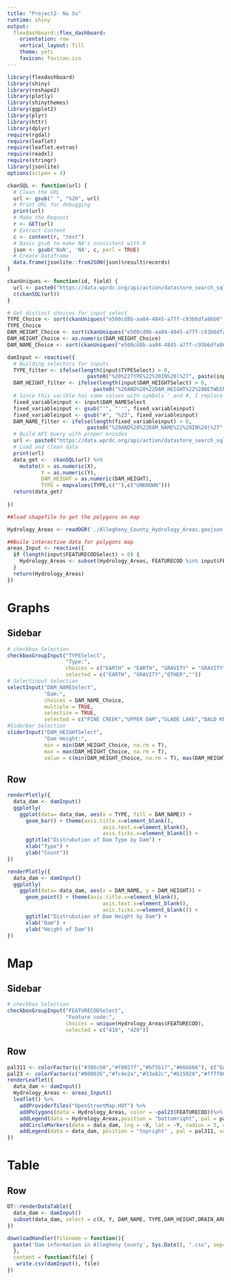 ```yaml
---
title: "Project2- Na Su"
runtime: shiny
output: 
  flexdashboard::flex_dashboard:
    orientation: row
    vertical_layout: fill
    theme: yeti
    favicon: favicon.ico
---
```

```r
library(flexdashboard)
library(shiny)
library(reshape2)
library(plotly)
library(shinythemes)
library(ggplot2)
library(plyr)
library(httr)
library(dplyr)
require(rgdal)
require(leaflet)
require(leaflet.extras)
require(readxl)
require(stringr)
library(jsonlite)
options(scipen = 4)
```

```r
ckanSQL <- function(url) {
  # Clean the URL
  url <- gsub(" ", "%20", url)
  # Print URL for debugging
  print(url)
  # Make the Request
  r <- GET(url)
  # Extract Content
  c <- content(r, "text")
  # Basic gsub to make NA's consistent with R
  json <- gsub('NaN', 'NA', c, perl = TRUE)
  # Create Dataframe
  data.frame(jsonlite::fromJSON(json)$result$records)
}

ckanUniques <- function(id, field) {
  url <- paste0("https://data.wprdc.org/api/action/datastore_search_sql?sql=SELECT%20DISTINCT(%22", field, "%22)%20from%20%22", id, "%22")
  c(ckanSQL(url))
}

# Get distinct choices for input select
TYPE_Choice <- sort(ckanUniques("e500cd8b-aa04-4845-a77f-c93b6dfa86b0", "TYPE")$TYPE)
TYPE_Choice
DAM_HEIGHT_Choice <- sort(ckanUniques("e500cd8b-aa04-4845-a77f-c93b6dfa86b0", "DAM_HEIGHT")$DAM_HEIGHT)
DAM_HEIGHT_Choice <- as.numeric(DAM_HEIGHT_Choice)
DAM_NAME_Choice <- sort(ckanUniques("e500cd8b-aa04-4845-a77f-c93b6dfa86b0", "DAM_NAME")$DAM_NAME)

damInput <- reactive({
  # Building selectors for inputs
  TYPE_filter <- ifelse(length(input$TYPESelect) > 0, 
                          paste0("%20%22TYPE%22%20IN%20(%27", paste(input$TYPESelect, collapse = "%27,%27"),"%27)"),"")
  DAM_HEIGHT_filter <- ifelse(length(input$DAM_HEIGHTSelect) > 0,
                            paste0("%20AND%20%22DAM_HEIGHT%22%20BETWEEN%20%27", paste(input$DAM_HEIGHTSelect, collapse = "%27AND%27"),"%27"),"")
  # Since this varible has some values with symbols ' and #, I replace them to readable for sql and connect to API
  fixed_variableinput <- input$DAM_NAMESelect
  fixed_variableinput <- gsub("'", "''", fixed_variableinput)
  fixed_variableinput <- gsub("#", "%23", fixed_variableinput)
  DAM_NAME_filter <- ifelse(length(fixed_variableinput) > 0,
                          paste0("%20AND%20%22DAM_NAME%22%20IN%20(%27", paste(fixed_variableinput, collapse = "%27,%27"),"%27)"),"")
  # Build API Query with proper encodes
  url <- paste0("https://data.wprdc.org/api/action/datastore_search_sql?sql=SELECT%20*%20FROM%20%22e500cd8b-aa04-4845-a77f-c93b6dfa86b0%22%20WHERE", TYPE_filter, DAM_HEIGHT_filter, DAM_NAME_filter)
  # Load and clean data
  print(url)
  data_get <-  ckanSQL(url) %>%
    mutate(X = as.numeric(X),
           Y = as.numeric(Y),
           DAM_HEIGHT = as.numeric(DAM_HEIGHT),
           TYPE = mapvalues(TYPE,c(""),c("UNKNOWN")))
  return(data_get) 
    
})

##load shapefile to get the polygons on map

Hydrology_Areas <- readOGR('./Allegheny_County_Hydrology_Areas.geojson')

##Buile interactive data for polygons map
areas_Input <- reactive({
  if (length(input$FEATURECODSelect) > 0) {
    Hydrology_Areas <- subset(Hydrology_Areas, FEATURECOD %in% input$FEATURECODSelect)
  }
  return(Hydrology_Areas) 
})
```

Graphs
=====================================

Sidebar {.sidebar}
-------------------------------------

```r
# checkbox Selection
checkboxGroupInput("TYPESelect",
                   "Type:",
                   choices = c("EARTH" = "EARTH", "GRAVITY" = "GRAVITY","OTHER" = "OTHER","UNKNOWN" = ""),
                   selected = c("EARTH", "GRAVITY","OTHER",""))
# Selectinput Selection
selectInput("DAM_NAMESelect",
            "Dam:",
            choices = DAM_NAME_Choice,
            multiple = TRUE,
            selectize = TRUE,
            selected = c("PINE CREEK","UPPER DAM","GLADE LAKE","BALD KNOB","LaROCHE COLLEGE DETENTION BASIN"))
#Siderbar Selection
sliderInput("DAM_HEIGHTSelect",
            "Dam Height:",
            min = min(DAM_HEIGHT_Choice, na.rm = T),
            max = max(DAM_HEIGHT_Choice, na.rm = T),
            value = c(min(DAM_HEIGHT_Choice, na.rm = T), max(DAM_HEIGHT_Choice, na.rm = T)), step = 1)
```

Row {.tabset .tabset-fade}
-------------------------------------


```r
renderPlotly({
  data_dam <- damInput()
  ggplotly(
    ggplot(data= data_dam, aes(x = TYPE, fill = DAM_NAME)) +
      geom_bar() + theme(axis.title.x=element_blank(),
                               axis.text.x=element_blank(),
                               axis.ticks.x=element_blank()) +
      ggtitle("Distrubution of Dam Type by Dam") +
      xlab("Type") +
      ylab("Count"))
})
```

```r
renderPlotly({
  data_dam <- damInput()
  ggplotly(
    ggplot(data= data_dam, aes(x = DAM_NAME, y = DAM_HEIGHT)) +
      geom_point() + theme(axis.title.x=element_blank(),
                               axis.text.x=element_blank(),
                               axis.ticks.x=element_blank()) +
      ggtitle("Distrubution of Dam Height by Dam") +
      xlab("Dam") +
      ylab("Height of Dam"))
})
```

Map
=====================================
Sidebar {.sidebar}
-------------------------------------
```r
# checkbox Selection
checkboxGroupInput("FEATURECODSelect",
                   "Feature code:",
                   choices = unique(Hydrology_Areas$FEATURECOD),
                   selected = c("410", "420"))
```

Row {.tabset .tabset-fade}
-------------------------------------

```r
pal311 <- colorFactor(c("#386cb0","#f0027f","#bf5b17","#666666"), c("EARTH", "GRAVITY","OTHER","UNKNOWN"))
pal23 <- colorFactor(c("#800026","#fc4e2a","#33a02c","#b15928","#ff7f00","#6a3d9a","#ffed6f","#253494"),c("0","410", "420", "430", "450","460", "470", "520"))
renderLeaflet({
  data_dam <- damInput()
  Hydrology_Areas <- areas_Input()
  leaflet() %>%
    addProviderTiles("OpenStreetMap.HOT") %>%
    addPolygons(data = Hydrology_Areas, color = ~pal23(FEATURECOD))%>%
    addLegend(data = Hydrology_Areas,position = "bottomright", pal = pal23, values = ~FEATURECOD)%>%
    addCircleMarkers(data = data_dam, lng = ~X, lat = ~Y, radius = 5, color = ~pal311(data_dam$TYPE)) %>%
    addLegend(data = data_dam, position = "topright" , pal = pal311, values = data_dam$TYPE, title = "TYPE")
})
```

Table
=====================================

Row {.tabset .tabset-fade}
-------------------------------------

```r
DT::renderDataTable({
  data_dam <- damInput()
  subset(data_dam, select = c(X, Y, DAM_NAME, TYPE,DAM_HEIGHT,DRAIN_AREA))
})

```

```r
downloadHandler(filename = function(){ 
  paste('Dam information in Allegheny County', Sys.Date(), ".csv", sep="")
  }, 
  content = function(file) {
   write.csv(damInput(), file)
})
```




